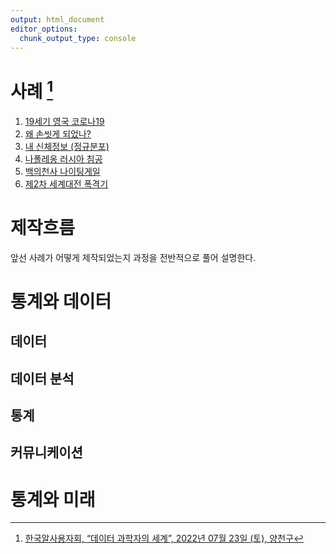 ```yaml
---
output: html_document
editor_options: 
  chunk_output_type: console
---
```


# 사례 [^data-science-case-study] {#case}

1. [19세기 영국 코로나19](http://aispiration.com/ds-authoring/ds-world-student.html#4)
2. [왜 손씻게 되었나?](http://aispiration.com/ds-authoring/ds-world-student.html#5)
3. [내 신체정보 (정규분포)](http://aispiration.com/ds-authoring/ds-world-student.html#6)
4. [나폴레옹 러시아 침공](http://aispiration.com/ds-authoring/ds-world-student.html#7)
5. [백의천사 나이팅게일](http://aispiration.com/ds-authoring/ds-world-student.html#8)
6. [제2차 세계대전 폭격기](http://aispiration.com/ds-authoring/ds-world-student.html#9)

[^data-science-case-study]: [한국알사용자회, "데이터 과학자의 세계", 2022년 07월 23일 (토), 양천구](http://aispiration.com/ds-authoring/ds-world-student.html#1)



# 제작흐름 {#workflow}

앞선 사례가 어떻게 제작되었는지 과정을 전반적으로 풀어 설명한다.

# 통계와 데이터 {#data}

## 데이터 {#data}

## 데이터 분석 {#data-analytics}

## 통계 {#statistics}

## 커뮤니케이션 {#communication}

# 통계와 미래 {#future}

